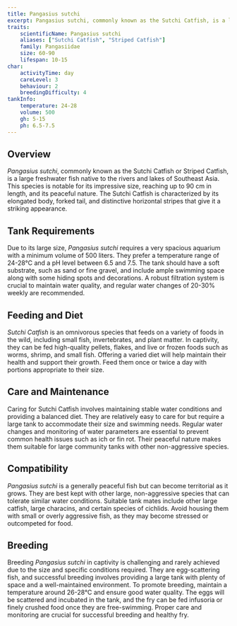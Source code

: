 ```yaml
---
title: Pangasius sutchi
excerpt: Pangasius sutchi, commonly known as the Sutchi Catfish, is a large freshwater fish from Southeast Asia, known for its impressive size and peaceful nature.
traits:
    scientificName: Pangasius sutchi
    aliases: ["Sutchi Catfish", "Striped Catfish"]
    family: Pangasiidae
    size: 60-90
    lifespan: 10-15
char:
    activityTime: day
    careLevel: 3
    behaviour: 2
    breedingDifficulty: 4
tankInfo:
    temperature: 24-28
    volume: 500
    gh: 5-15
    ph: 6.5-7.5
---
```


## Overview
*Pangasius sutchi*, commonly known as the Sutchi Catfish or Striped Catfish, is a large freshwater fish native to the rivers and lakes of Southeast Asia. This species is notable for its impressive size, reaching up to 90 cm in length, and its peaceful nature. The Sutchi Catfish is characterized by its elongated body, forked tail, and distinctive horizontal stripes that give it a striking appearance.

## Tank Requirements
Due to its large size, *Pangasius sutchi* requires a very spacious aquarium with a minimum volume of 500 liters. They prefer a temperature range of 24-28°C and a pH level between 6.5 and 7.5. The tank should have a soft substrate, such as sand or fine gravel, and include ample swimming space along with some hiding spots and decorations. A robust filtration system is crucial to maintain water quality, and regular water changes of 20-30% weekly are recommended.

## Feeding and Diet
*Sutchi Catfish* is an omnivorous species that feeds on a variety of foods in the wild, including small fish, invertebrates, and plant matter. In captivity, they can be fed high-quality pellets, flakes, and live or frozen foods such as worms, shrimp, and small fish. Offering a varied diet will help maintain their health and support their growth. Feed them once or twice a day with portions appropriate to their size.

## Care and Maintenance
Caring for Sutchi Catfish involves maintaining stable water conditions and providing a balanced diet. They are relatively easy to care for but require a large tank to accommodate their size and swimming needs. Regular water changes and monitoring of water parameters are essential to prevent common health issues such as ich or fin rot. Their peaceful nature makes them suitable for large community tanks with other non-aggressive species.

## Compatibility
*Pangasius sutchi* is a generally peaceful fish but can become territorial as it grows. They are best kept with other large, non-aggressive species that can tolerate similar water conditions. Suitable tank mates include other large catfish, large characins, and certain species of cichlids. Avoid housing them with small or overly aggressive fish, as they may become stressed or outcompeted for food.

## Breeding
Breeding *Pangasius sutchi* in captivity is challenging and rarely achieved due to the size and specific conditions required. They are egg-scattering fish, and successful breeding involves providing a large tank with plenty of space and a well-maintained environment. To promote breeding, maintain a temperature around 26-28°C and ensure good water quality. The eggs will be scattered and incubated in the tank, and the fry can be fed infusoria or finely crushed food once they are free-swimming. Proper care and monitoring are crucial for successful breeding and healthy fry.
